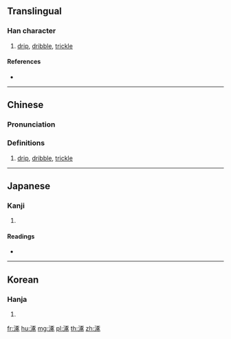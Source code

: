 {{character info/new}}
==Translingual==

===Han character===
{{Han char|rn=85|rad=水|as=08|sn=11|four=31132|canj=EMSO|ids=⿰氵豖}}

# [[drip]], [[dribble]], [[trickle]]

====References====
* {{Han ref|kx=0628.270|dkj=17609|dj=1030.160|hdz=31644.050|uh=6DBF|ud=28095|bh=B267|bd=45671}}

----

==Chinese==
{{zh-forms}}

===Pronunciation===
{{zh-pron
|m=zhuō,zhuó
|c=doek3
|mc=y
|oc=y
|ma=
|cat=n
}}

===Definitions===
{{zh-hanzi}}

# [[drip]], [[dribble]], [[trickle]]

----

==Japanese==

===Kanji===
{{ja-kanji|grade=|rs=水08}}

# {{defn|lang=ja|sort=水08}}

====Readings====
* {{ja-readings|on=[[とく]] (toku), [[どく]] (doku), [[たく]] (taku)|kun=}}

----

==Korean==

===Hanja===
{{ko-hanja|hangeul=탁|eumhun=|rv=tak|mr=t'ak|y=thak}}

# {{defn|lang=ko|sort=水08}}

[[fr:涿]]
[[hu:涿]]
[[mg:涿]]
[[pl:涿]]
[[th:涿]]
[[zh:涿]]